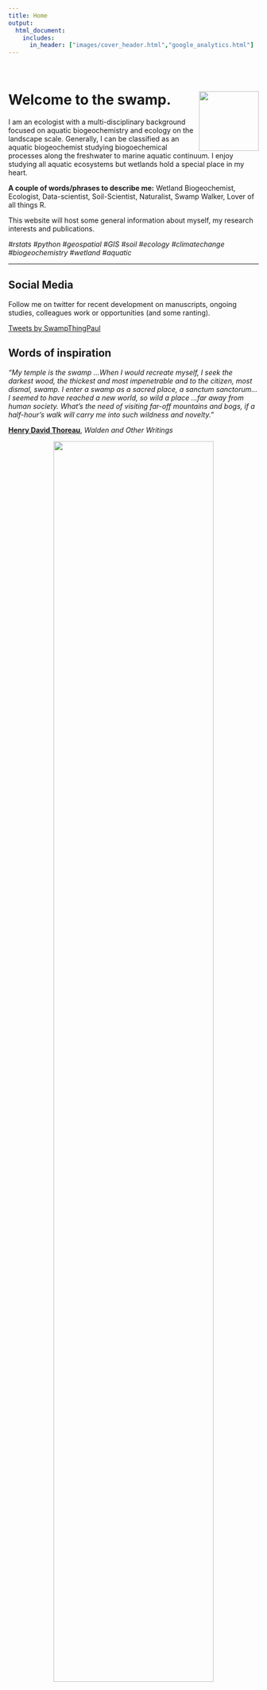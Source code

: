 ```yaml
---
title: Home
output:
  html_document:
    includes:
      in_header: ["images/cover_header.html","google_analytics.html"]
---
```


<br>

# Welcome to the swamp. <img src="./static/SWE_logo_small.png" align="right" height="120"/>

I am an ecologist with a multi-disciplinary background focused on aquatic biogeochemistry and ecology on the landscape scale. Generally, I can be classified as an aquatic biogeochemist studying biogoechemical processes along the freshwater to marine aquatic continuum. I enjoy studying all aquatic ecosystems but wetlands hold a special place in my heart.   

**A couple of words/phrases to describe me:** Wetland Biogeochemist, Ecologist, Data-scientist, Soil-Scientist, Naturalist, Swamp Walker, Lover of all things R.

This website will host some general information about myself, my research interests and publications.

_#rstats_ _#python_ _#geospatial_ _#GIS_ _#soil_ _#ecology_ _#climatechange_ _#biogeochemistry_ _#wetland_ _#aquatic_

****

<div class = "row">
<div class = "col-md-6">
## Social Media

Follow me on twitter for recent development on manuscripts, ongoing studies, colleagues work or opportunities (and some ranting). 

<a class="twitter-timeline" 
href="https://twitter.com/SwampThingPaul?ref_src=twsrc%5Etfw"
data-width="500" 
data-height="700"
data-tweet-limit="4" >
Tweets by SwampThingPaul
</a> <script async src="https://platform.twitter.com/widgets.js" charset="utf-8"></script>

</div>

<div class = "col-md-6">
## Words of inspiration

_“My temple is the swamp …When I would recreate myself, I seek the darkest wood, the thickest and most impenetrable and to the citizen, most dismal, swamp. I enter a swamp as a sacred place, a sanctum sanctorum… I seemed to have reached a new world, so wild a place …far away from human society. What’s the need of visiting far-off mountains and bogs, if a half-hour’s walk will carry me into such wildness and novelty.”_

__[Henry David Thoreau](https://www.walden.org/thoreau/){taret="_blank"}__, _Walden and Other Writings_

<center><img src="images/waldenpond.jpg" width="80%" align="middle"></center>

<br>
<br>
_“Whatever you want to do in this world, it is achievable. The most important thing that I’ve found, that perhaps you could use, is be passionate and enthusiastic in the direction that you choose in life, and you’ll be a winner.”_

__[Steve Irwin](https://www.australiazoo.com.au/about-us/the-irwins/steve/){target="_blank"}__, _[Crikey! What an Adventure](https://www.imdb.com/title/tt2402314/){target="_blank"}_

<center><img src="images/IrwinCroc.jpg" width="50%" align="middle"></center>

<br>
<br>
_"...One thing you quickly sense about the people here: they include more than average proportion of idealists and self-motivated seekers. But they're all pretty down-to-earth. The work demands a lot of physical and mental effort. Slackers don't make it this far."_

__[Carl Safina](http://carlsafina.org/){target="_blank"}__, _[Eye of the Albatross](http://carlsafina.org/book/eye-of-the-albatross/){target="_blank"}_ 

<center><img src="images/Safina_alba.jpg" width="50%" align="middle"></center>

<br>
<br>
_"I remember a hundred lovely lakes, and recall the fragrant breath of pine and fir and cedar and poplar trees. The trail has strung upon it, as upon a thread of silk, opalescent dawns and saffron sunsets. It has given me blessed release from care and worry and the troubled thinking of our modern day. It has been a return to the primitive and the peaceful. Whenever the pressure of our complex city life thins my blood and benumbs my brain, I seek relief in the trail; and when I hear the coyote wailing to the yellow dawn, my cares fall from me - I am happy."_

__Hamlin Garland "Hitting the Trail" - 1899__

<center><img src="images/FlatheadLake.JPG" width="75%" align="middle"></center>

</div>
</div>

****

<br>

<center><div><img src="images/wca3b_marsh.jpg" width="70%" align="center"></div></center>

<br>
**Statement of Welcome:**
*Anyone who is motivated by their passion for science, who values diversity of perspective, and who believes that critical thinking and dialogue promote the wise stewardship of our planet is welcome at Swampthing Ecology. We value your unique experiences, respect your beliefs, and want to share scientific exploration with you. We expect anyone working with us to do the same.*

<sub>Based on welcome statement by [Dr Havig MAD EGG Lab](https://www.jeffhavig.com/){target="_blank"}</sub>

<!-- based on https://www.jeffhavig.com/ welcome statement which is based on Dept of Geoscience Boise State University welcome statement. --->

****

Webpage devloped using [rmarkdown website template](https://github.com/privefl/rmarkdown-website-template){target="_blank"} developed by [privefl](https://github.com/privefl){target="_blank"}
